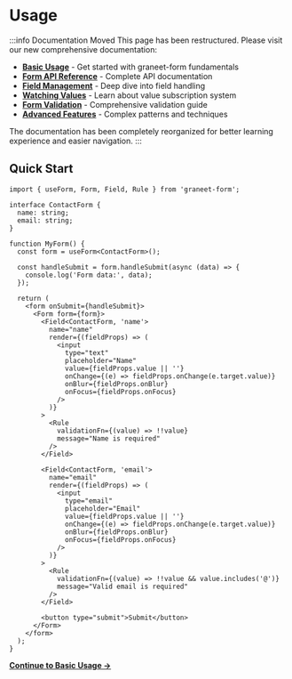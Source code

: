 # Usage

:::info Documentation Moved
This page has been restructured. Please visit our new comprehensive documentation:

- **[Basic Usage](./basic-usage)** - Get started with graneet-form fundamentals
- **[Form API Reference](./form-api)** - Complete API documentation
- **[Field Management](./field-management)** - Deep dive into field handling
- **[Watching Values](./watching-values)** - Learn about value subscription system
- **[Form Validation](./validation)** - Comprehensive validation guide
- **[Advanced Features](./advanced-features)** - Complex patterns and techniques

The documentation has been completely reorganized for better learning experience and easier navigation.
:::

## Quick Start

```tsx
import { useForm, Form, Field, Rule } from 'graneet-form';

interface ContactForm {
  name: string;
  email: string;
}

function MyForm() {
  const form = useForm<ContactForm>();

  const handleSubmit = form.handleSubmit(async (data) => {
    console.log('Form data:', data);
  });

  return (
    <form onSubmit={handleSubmit}>
      <Form form={form}>
        <Field<ContactForm, 'name'>
          name="name"
          render={(fieldProps) => (
            <input
              type="text"
              placeholder="Name"
              value={fieldProps.value || ''}
              onChange={(e) => fieldProps.onChange(e.target.value)}
              onBlur={fieldProps.onBlur}
              onFocus={fieldProps.onFocus}
            />
          )}
        >
          <Rule
            validationFn={(value) => !!value}
            message="Name is required"
          />
        </Field>

        <Field<ContactForm, 'email'>
          name="email"
          render={(fieldProps) => (
            <input
              type="email"
              placeholder="Email"
              value={fieldProps.value || ''}
              onChange={(e) => fieldProps.onChange(e.target.value)}
              onBlur={fieldProps.onBlur}
              onFocus={fieldProps.onFocus}
            />
          )}
        >
          <Rule
            validationFn={(value) => !!value && value.includes('@')}
            message="Valid email is required"
          />
        </Field>

        <button type="submit">Submit</button>
      </Form>
    </form>
  );
}
```

**[Continue to Basic Usage →](./basic-usage)**
